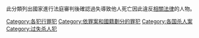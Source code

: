 {{Container category}}
{{Catnav|犯罪|犯罪相關人物|犯罪嫌疑人|在罪案中被指控的人物|過失殺人犯}}
此分類列出國家進行法庭審判後確認過失導致他人死亡因此違反[[過失致死罪|相關法律]]的人物。
{{DEFAULTSORT:N}}
[[Category:各犯行罪犯|Category:各犯行罪犯]]
[[Category:依罪案和國籍劃分的罪犯|Category:依罪案和國籍劃分的罪犯]]
[[Category:各国杀人案|Category:各国杀人案]]
[[Category:过失杀人犯|Category:过失杀人犯]]